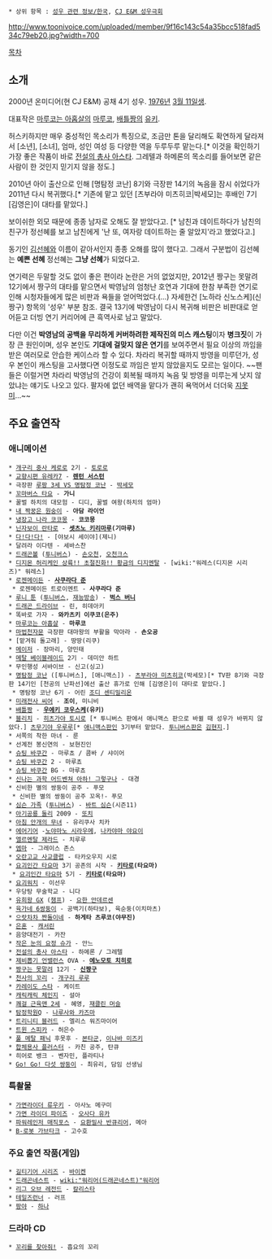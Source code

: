  * 상위 항목 : [[성우 관련 정보/한국]], [[CJ E&M 성우극회]]

http://www.toonivoice.com/uploaded/member/9f16c143c54a35bcc518fad534c79eb20.jpg?width=700

[[목차]]
== 소개 ==
2000년 온미디어(현 CJ E&M) 공채 4기 성우. [[1976년]] [[3월 11일]]생.

대표작은 [[마루코는 아홉살]]의 [[마루코]], [[우에키의 법칙|배틀짱]]의 [[우에키 코우스케|유키]].

허스키하지만 매우 중성적인 목소리가 특징으로, 조금만 톤을 달리해도 확연하게 달라져서 [소년], [소녀], 엄마, 성인 여성 등 다양한 역을 두루두루 맡는다.[* 이것을 확인하기 가장 좋은 작품이 바로 [[전설의 총사 아스타]]. 그레텔과 하메론의 목소리를 들어보면 같은 사람이 한 것인지 믿기지 않을 정도.]

2010년 아이 출산으로 인해 [명탐정 코난] 8기와 극장판 14기의 녹음을 잠시 쉬었다가 2011년 다시 복귀했다.[* 기존에 맡고 있던 [츠부라야 미츠히코|박세모]는 후배인 7기 [김영은]이 대타를 맡았다.]

보이쉬한 외모 때문에 종종 남자로 오해도 잘 받았다고. [* 남친과 데이트하다가 남친의 친구가 정선혜를 보고 남친에게 '난 또, 여자랑 데이트하는 줄 알았지'라고 했었다고.]

동기인 [[김선혜]]와 이름이 같아서인지 종종 오해를 많이 했다고. 그래서 구분법이 김선혜는 '''예쁜 선혜''' 정선혜는 '''그냥 선혜'''가 되었다고.

연기력은 두말할 것도 없이 좋은 편이라 논란은 거의 없었지만, 2012년 짱구는 못말려 12기에서 짱구의 대타를 맡으면서 박영남의 엄청난 호연과 기대에 한참 부족한 연기로 인해 시청자들에게 많은 비판과 욕들을 얻어먹었다.(...) 자세한건 [노하라 신노스케](신짱구) 항목의 '성우' 부분 참조. 결국 13기에 박영남이 다시 복귀해 비판은 비판대로 얻어듣고 더빙 연기 커리어에 큰 흑역사로 남고 말았다.

다만 이건 '''박영남의 공백을 무리하게 커버하려한 제작진의 미스 캐스팅'''이자 '''병크짓'''이 가장 큰 원인이며, 성우 본인도 '''기대에 걸맞지 않은 연기'''를 보여주면서 필요 이상의 까임을 받은 여러모로 안습한 케이스라 할 수 있다. 차라리 복귀할 때까지 방영을 미루던가, 성우 본인이 캐스팅을 고사했다면 이정도로 까임은 받지 않았을지도 모르는 일이다. ~~팬들은 이럴거면 차라리 박영남의 건강이 회복될 때까지 녹음 및 방영을 미루는게 낫지 않았냐는 얘기도 나오고 있다. 팔자에 없던 배역을 맡다가 괜히 욕먹어서 더더욱 [[지못미]]...~~ 

== 주요 출연작 ==
=== 애니메이션 ===
 * [[개구리 중사 케로로]] 2기 - [[토로로]]
 * [[교향시편 유레카7]] - '''[[렌턴 서스턴]]'''
 * 극장판 [[루팡 3세 VS 명탐정 코난]] - [[박세모]]
 * [[꼬마버스 타요]] - '''가니'''
 * 꿀벌 하치의 대모험 - 디디, 꿀벌 여왕(하치의 엄마)
 * [[내 짝꿍은 원숭이]] - '''아담 라이언'''
 * [[냉장고 나라 코코몽]] - '''코코몽'''
 * [[닌자보이 란타로]] - '''[[셋츠노 키리마루]](기마루)'''
 * [[다!다!다!]] - [야보시 세이야](제니)
 * 달려라 이다텐 - 세바스찬
 * [[드래곤볼]] ([[투니버스]]) - [[손오천]], [[오천크스]]
 * [[디지몬 허리케인 상륙!! 초절진화!! 황금의 디지멘탈]] - [wiki:"워레스(디지몬 시리즈)" 워레스]
 * [[로젠메이든]] - '''[[사쿠라다 준]]'''
  * 로젠메이든 트로이멘트 - '''사쿠라다 준'''
 * [[루니 툰]] ([[투니버스]], [[재능방송]]) - '''[[벅스 버니]]'''
 * [[드래곤 드라이브]] - 린, 히데아키
 * 똑바로 가자 - '''와카츠키 이쿠코(은주)'''
 * [[마루코는 아홉살]] - '''마루코'''
 * [[마법천자문]] 극장판 대마왕의 부활을 막아라 - '''손오공'''
 * [맡겨줘 돌고래] - 땅땅(리쿠)
 * [[메이저(만화)|메이저]] - 장마리, 양민태
 * [[메탈 베이블레이드]] 2기 - 데미안 하트
 * 무인행성 서바이브 - 신고(싱고)
 * [[명탐정 코난]] ([투니버스], [애니맥스]) - [[츠부라야 미츠히코]](박세모)[* TV판 8기와 극장판 14기인 [천공의 난파선]에선 출산 휴가로 인해 [김영은]이 대타로 맡았다.]
  * 명탐정 코난 6기 - 어린 [[조디 센티밀리온]]
 * [[씨어호|미래전사 씨어]] - '''조이''', 미니비
 * [[배틀짱]] - '''[[우에키 코우스케]](유키)'''
 * [[블리치(만화)|블리치]] - [[히츠가야 토시로]] [* 투니버스 판에서 애니맥스 판으로 바뀔 때 성우가 바뀌지 않았다.] [[츠무기야 우루루]][* [[애니맥스]]판인 3기부터 맡았다. [[투니버스]]판은 [[김현지]].]
 * 서쪽의 착한 마녀 - 룬
 * 선계전 봉신연의 - 보현진인
 * [[슈팅 바쿠간]] - 마루쵸 / 콤바 / 샤이어
 * [[슈팅 바쿠간]] 2 - 마루쵸
 * [[슈팅 바쿠간]] BG - 마루쵸
 * [[신나는 과학 어드벤쳐 아하! 그렇구나]] - 대경
 * 신비한 별의 쌍둥이 공주 - 푸모
  * 신비한 별의 쌍둥이 공주 꼬옥!- 푸모
 * [[심슨 가족]] ([[투니버스]]) - [[바트 심슨]](시즌11)
 * [[아기공룡 둘리]] 2009 - [[또치]]
 * [[아침 안개의 무녀]] - 유리쿠사 치카
 * [[에어기어]] -[[ 노야마노 시라우메]], [[나카야마 야요이]]
 * [[엘르멘탈 제라드]] - 치루루
 * [[엠마]] - 그레이스 존스
 * [[오란고교 사교클럽]] - 타카오우지 시로
 * [[요괴인간 타요마]] 3기 공존의 시작 - '''[[키타로]](타요마)'''
  * [[요괴인간 타요마]] 5기 - '''[[키타로]](타요마)'''
 * [[요괴워치]] - 이선우
 * 우당탕 무술학교 - 니다
 * [[유희왕 GX]] ([[챔프]]) - [[요한 안데르센]]
 * [[육가네 6쌍둥이]] - 공백기(하타보), 육순둥(이치마츠)
 * [[으랏차차 짠돌이네]] - '''하게타 츠루코(야무진)'''
 * [[은혼]] - [[캐서린(은혼)|캐서린]]
 * 음양대전기 - 카잔
 * [[작은 눈의 요정 슈가]] - 안느
 * [[전설의 총사 아스타]] - 하메론 / 그레텔
 * [[제비뽑기 언밸런스]] OVA - '''[[에노모토 치히로]]'''
 * [[짱구는 못말려]] 12기 - '''[[신짱구]]'''
 * [[천사의 꼬리]] - [[개구리 루루]]
 * [[카레이도 스타]] - 케이트
 * [[캐릭캐릭 체인지]] - 설아
 * [[쾌걸 근육맨 2세]] - 혜영, [[재클린 머슬]]
 * [[탐정학원Q]] - [[나루사와 카즈마]]
 * [[트리니티 블러드]] - 엘리스 워즈마이어
 * [[트윈 스피카]] - 허은수
 * [[풀 메탈 패닉]] 후못후 - [[본타군]], [[이나바 미즈키]]
 * [[합체용사 플러스터]] - 카친 공주, 탄큐
 * 히어로 뱅크 - 벤자민, 플라티나
 * [[Go! Go! 다섯 쌍둥이]] - 최유리, 담임 선생님

=== 특촬물 ===
 * [[가면라이더 류우키]] - 아사노 메구미
 * [[가면 라이더 파이즈]] - [[오사다 유카]]
 * [[파워레인저 매직포스]] - [[요환밀사 반큐리어]], 메아
 * [[B-로봇 가브타크]] - 고수호

=== 주요 출연 작품(게임) ===
 * [[길티기어 시리즈]] - [[바이켄]] 
 * [[드래곤네스트]] - [[wiki:"워리어(드래곤네스트)"워리어]]
 * [[리그 오브 레전드]] - [[칼리스타]]
 * [[테일즈런너]] - 러프
 * [[팡야]] - [[하나]]
=== 드라마 CD ===
 * [[꼬리를 찾아줘!]] - 흡요의 꼬리
